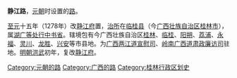 '''静江路'''，[[元朝|元朝]]时设置的[[路_(行政区划)|路]]。

[[至元_(忽必烈)|至元]]十五年（1278年）改[[静江府|静江府]]置，[[治所|治所]]在[[临桂县|临桂县]]（今[[广西壮族自治区|广西壮族自治区]][[桂林市|桂林市]]），属[[湖广等处行中书省|湖广等处行中书省]]。辖境包有今广西壮族自治区[[桂林市|桂林]]、[[临桂区|临桂]]、[[阳朔县|阳朔]]、[[荔浦县|荔浦]]、[[永福县|永福]]、[[灵川县|灵川]]、[[龙胜各族自治县|龙胜]]、[[兴安县|兴安]]等市县地。为[[广西两江道宣慰司|广西两江道宣慰司]]、[[岭南广西道肃政廉访司|岭南广西道肃政廉访司]]驻地。[[明朝|明朝]][[洪武|洪武]]初年，复改[[静江府|静江府]]。

{{元朝行政区划|nocat}}
{{元朝行政区划小作品}}
{{DEFAULTSORT:J}}
[[Category:元朝的路|Category:元朝的路]]
[[Category:广西的路|Category:广西的路]]
[[Category:桂林行政区划史|Category:桂林行政区划史]]